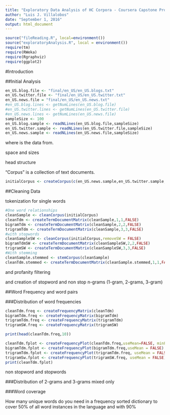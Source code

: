 ```yaml
---
title: "Exploratory Data Analysis of HC Corpora - Coursera Capstone Proyect"
author: "Luis J. Villalobos"
date: "September 1, 2016"
output: html_document
---
```

```r
source("fileReading.R", local=environment())
source("exploratoryAnalysis.R", local = environment())
require(tm)
require(RWeka)
require(Rgraphviz)
require(ggplot2)
```
#Introduction


##Initial Analysis

[//]: # ```{r cache=TRUE}
[//]: # downloadZipFile()
[//]: # extractFiles("Coursera-SwiftKey.zip")
[//]: # ```

```r
en_US.blog.file <- "final/en_US/en_US.blogs.txt"
en_US.twitter.file <- "final/en_US/en_US.twitter.txt"
en_US.news.file = "final/en_US/en_US.news.txt"
#en_US.blog.lines <- getNumLines(en_US.blog.file)
#en_US.twitter.lines <- getNumLines(en_US.twitter.file)
#en_US.news.lines <- getNumLines(en_US.news.file)
sampleSize <- 100
en_US.blog.sample <- readNLines(en_US.blog.file,sampleSize)
en_US.twitter.sample <- readNLines(en_US.twitter.file,sampleSize)
en_US.news.sample <- readNLines(en_US.news.file,sampleSize)
```

where is the data from.

space and sizes

head structure

"Corpus" is a collection of text documents.

```r
initialCorpus <- createCorpus(c(en_US.news.sample,en_US.twitter.sample,en_US.blog.sample))
```

##Cleaning Data

tokenization for single words
```r
#One word relationships
cleanSample <- cleanCorpus(initialCorpus)
cleanTdm <- createTermDocumentMatrix(cleanSample,1,1,FALSE)
bigramTdm <- createTermDocumentMatrix(cleanSample,2,2,FALSE)
trigramTdm <- createTermDocumentMatrix(cleanSample,3,3,FALSE)
#with stopwords
cleanSampleSW <- cleanCorpus(initialCorpus,removeSW = FALSE)
bigramTdmSW <- createTermDocumentMatrix(cleanSampleSW,2,2,FALSE)
trigramSW <- createTermDocumentMatrix(cleanSampleSW,3,3,FALSE)
#With stemming
cleanSample.stemmed <- stemCorpus(cleanSample)
cleanTdm.stemmed <- createTermDocumentMatrix(cleanSample.stemmed,1,1,FALSE)
```



and profanity filtering

and creation of stopword and non stop n-grams (1-gram, 2-grams, 3-gram)


##Word Frequency and word pairs

###Distribution of word frequencies

```r
cleanTdm.freq <- createFrequencyMatrix(cleanTdm)
bigramTdm.freq <- createFrequencyMatrix(bigramTdm)
trigramTdm.freq <- createFrequencyMatrix(trigramTdm)
trigramSW.freq <- createFrequencyMatrix(trigramSW)

print(head(cleanTdm.freq,10))

cleanTdm.fplot <- createFrequencyPlot(cleanTdm.freq,useMean=FALSE, minFreq = 10)
bigramTdm.fplot <- createFrequencyPlot(bigramTdm.freq,useMean = FALSE)
trigramTdm.fplot <- createFrequencyPlot(trigramTdm.freq, useMean = FALSE)
trigramSw.fplot <- createFrequencyPlot(trigramSW.freq, useMean = FALSE)
print(cleanTdm.fplot) 
```



non stopword and stopwords


###Distribution of 2-grams and 3-grams
mixed only

###Word coverage

How many unique words do you need in a frequency sorted dictionary to cover 50% of all word instances in the language and with 90%



